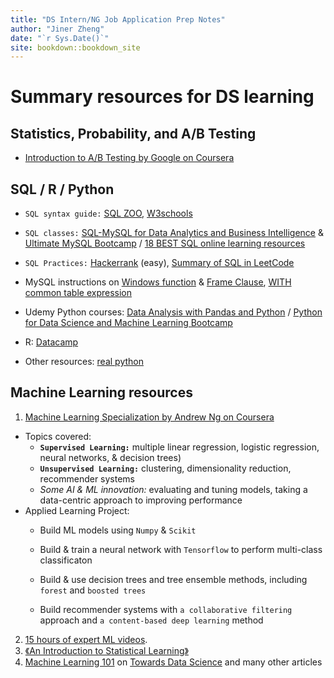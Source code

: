 ```yaml
---
title: "DS Intern/NG Job Application Prep Notes"
author: "Jiner Zheng"
date: "`r Sys.Date()`"
site: bookdown::bookdown_site
---
```


# Summary resources for DS learning

## Statistics, Probability, and A/B Testing

-   [Introduction to A/B Testing by Google on Coursera]()

## SQL / R / Python

-   `SQL syntax guide:` [SQL ZOO](https://link.1point3acres.com/?url=https%3A%2F%2Fsqlzoo.net%2F), [W3schools](https://link.1point3acres.com/?url=https%3A%2F%2Fwww.w3schools.com%2Fsql%2F)

-   `SQL classes:` [SQL-MySQL for Data Analytics and Business Intelligence](https://link.1point3acres.com/?url=https%3A%2F%2Fwww.udemy.com%2Fsql-mysql-for-data-analytics-and-business-intelligence%2F) & [Ultimate MySQL Bootcamp](https://link.1point3acres.com/?url=https%3A%2F%2Fwww.udemy.com%2Fthe-ultimate-mysql-bootcamp-go-from-sql-beginner-to-expert%2F) / [18 BEST SQL online learning resources](https://link.1point3acres.com/?url=https%3A%2F%2Facademy.vertabelo.com%2Fblog%2F18-best-online-resources-for-learning-sql-and-database-concepts%2F)

-   `SQL Practices:` [Hackerrank](https://link.1point3acres.com/?url=https%3A%2F%2Fwww.hackerrank.com%2Fdomains%2Fsql) (easy), [Summary of SQL in LeetCode](https://link.1point3acres.com/?url=https%3A%2F%2Fbyrony.github.io%2Fsummary-of-sql-questions-on-leetcode.html)

-   MySQL instructions on [Windows function](<https://link.1point3acres.com/?url=https%3A%2F%2Fdev.mysql.com%2Fdoc%2Frefman%2F8.0%2Fen%2Fwindow-functions-usage.html>) & [Frame Clause](<https://link.1point3acres.com/?url=https%3A%2F%2Fdev.mysql.com%2Fdoc%2Frefman%2F8.0%2Fen%2Fwindow-functions-frames.html>), [WITH common table expression](https://link.1point3acres.com/?url=https%3A%2F%2Fdocs.microsoft.com%2Fen-us%2Fsql%2Ft-sql%2Fqueries%2Fwith-common-table-expression-transact-sql%3Fview%3Dsql-server-2017)

-   Udemy Python courses: [Data Analysis with Pandas and Python](<https://link.1point3acres.com/?url=https%3A%2F%2Fwww.udemy.com%2Fdata-analysis-with-pandas%2F>) / [Python for Data Science and Machine Learning Bootcamp](<https://link.1point3acres.com/?url=https%3A%2F%2Fwww.udemy.com%2Fpython-for-data-science-and-machine-learning-bootcamp%2F>)

-   R: [Datacamp](https://link.1point3acres.com/?url=https%3A%2F%2Fwww.datacamp.com%2F)

-   Other resources: [real python](https://link.1point3acres.com/?url=https%3A%2F%2Frealpython.com%2F)

## Machine Learning resources

1.  [Machine Learning Specialization by Andrew Ng on Coursera](https://www.coursera.org/specializations/machine-learning-introduction)

-   Topics covered:
    -   **`Supervised Learning:`** multiple linear regression, logistic regression, neural networks, & decision trees)
    -   **`Unsupervised Learning:`** clustering, dimensionality reduction, recommender systems
    -   *Some AI & ML innovation:* evaluating and tuning models, taking a data-centric approach to improving performance
-   Applied Learning Project:
    -   Build ML models using `Numpy` & `Scikit`

    -   Build & train a neural network with `Tensorflow` to perform multi-class classificaton

    -   Build & use decision trees and tree ensemble methods, including `forest` and `boosted trees`

    -   Build recommender systems with `a collaborative filtering` approach and `a content-based deep learning` method

2.  [15 hours of expert ML videos](https://www.dataschool.io/15-hours-of-expert-machine-learning-videos/).
3.  [《An Introduction to Statistical Learning》](https://www.statlearning.com/)
4.  [Machine Learning 101](https://medium.com/machine-learning-101) on [Towards Data Science](https://towardsdatascience.com/) and many other articles

